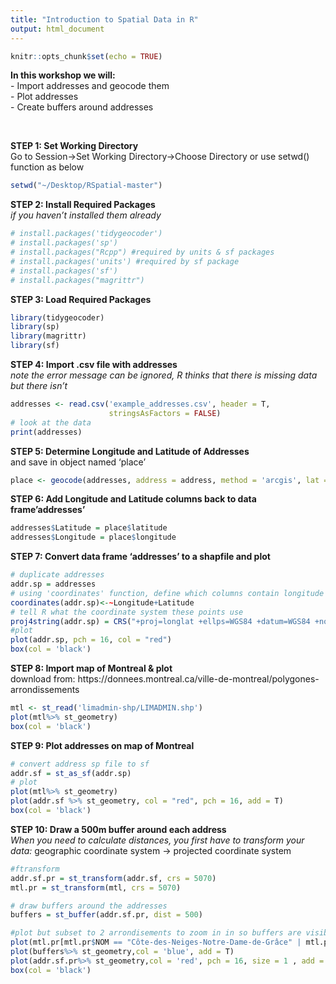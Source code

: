 ```yaml
---
title: "Introduction to Spatial Data in R"
output: html_document
---
```


```r
knitr::opts_chunk$set(echo = TRUE)
```

**In this workshop we will:**  
- Import addresses and geocode them  
- Plot addresses  
- Create buffers around addresses  

<br>

**STEP 1: Set Working Directory**  
Go to Session->Set Working Directory->Choose Directory
or use setwd() function as below

```r
setwd("~/Desktop/RSpatial-master")
```

**STEP 2: Install Required Packages**  
*if you haven't installed them already*

```r
# install.packages('tidygeocoder')
# install.packages('sp')
# install.packages("Rcpp") #required by units & sf packages
# install.packages('units') #required by sf package
# install.packages('sf')
# install.packages("magrittr")

```

**STEP 3: Load Required Packages**
```r
library(tidygeocoder) 
library(sp) 
library(magrittr)
library(sf) 
```

**STEP 4: Import .csv file with addresses**   
*note the error message can be ignored, R thinks that there is missing data but there isn't*

```r
addresses <- read.csv('example_addresses.csv', header = T, 
                      stringsAsFactors = FALSE)
# look at the data
print(addresses)
```

**STEP 5:  Determine Longitude and Latitude of Addresses**  
and save in object named 'place'

```r

place <- geocode(addresses, address = address, method = 'arcgis', lat = latitude , long = longitude)
```


**STEP 6: Add Longitude and Latitude columns back to data frame'addresses'**
```r
addresses$Latitude = place$latitude
addresses$Longitude = place$longitude
```



**STEP 7: Convert data frame 'addresses' to a shapfile and plot**
```r
# duplicate addresses
addr.sp = addresses
# using 'coordinates' function, define which columns contain longitude and latitude coordinates 
coordinates(addr.sp)<-~Longitude+Latitude
# tell R what the coordinate system these points use
proj4string(addr.sp) = CRS("+proj=longlat +ellps=WGS84 +datum=WGS84 +no_defs")
#plot
plot(addr.sp, pch = 16, col = "red")
box(col = 'black')
```

**STEP 8: Import map of Montreal & plot**  
download from: https://donnees.montreal.ca/ville-de-montreal/polygones-arrondissements  

```r

mtl <- st_read('limadmin-shp/LIMADMIN.shp')
plot(mtl%>% st_geometry)
box(col = 'black')
```

**STEP 9: Plot addresses on map of Montreal**
```r
# convert address sp file to sf
addr.sf = st_as_sf(addr.sp)
# plot
plot(mtl%>% st_geometry)
plot(addr.sf %>% st_geometry, col = "red", pch = 16, add = T)
box(col = 'black')
```

**STEP 10: Draw a 500m buffer around each address**  
*When you need to calculate distances, you first have to transform your data:* geographic coordinate system -> projected coordinate system
```r
#ftransform
addr.sf.pr = st_transform(addr.sf, crs = 5070)
mtl.pr = st_transform(mtl, crs = 5070)

# draw buffers around the addresses
buffers = st_buffer(addr.sf.pr, dist = 500)

#plot but subset to 2 arrondisements to zoom in in so buffers are visible
plot(mtl.pr[mtl.pr$NOM == "Côte-des-Neiges-Notre-Dame-de-Grâce" | mtl.pr$NOM =="Ville-Marie" ,] %>% st_geometry)
plot(buffers%>% st_geometry,col = 'blue', add = T)
plot(addr.sf.pr%>% st_geometry,col = 'red', pch = 16, size = 1 , add = TRUE )
box(col = 'black')
```

